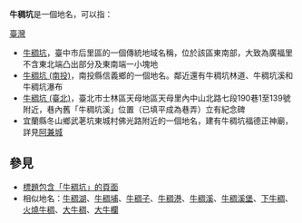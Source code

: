 '''牛稠坑'''是一個地名，可以指：

;[[臺灣|臺灣]]
*[[牛稠坑|牛稠坑]]，臺中市后里區的一個傳統地域名稱，位於該區東南部，大致為廣福里不含東北端凸出部分及東南端一小塊地
*[[牛稠坑_(南投)|牛稠坑 (南投)]]，南投縣信義鄉的一個地名。鄰近還有牛稠坑林道、牛稠坑溪和牛稠坑瀑布
*[[牛稠坑_(臺北)|牛稠坑 (臺北)]]，臺北市士林區天母地區天母里內中山北路七段190巷1至139號附近，巷內舊「牛稠坑溪」位置（已填平成為巷弄）立有紀念碑
*宜蘭縣冬山鄉武荖坑東城村佛光路附近的一個地名，建有牛稠坑福德正神廟，詳見[[阿兼城|阿兼城]]

== 參見 ==
* [[Special:Search/intitle:"牛稠坑"|標題包含「牛稠坑」的頁面]]
* 相似地名：[[牛稠湖|牛稠湖]]、[[牛稠埔|牛稠埔]]、[[牛稠子|牛稠子]]、[[牛稠港|牛稠港]]、[[牛稠溪|牛稠溪]]、[[牛稠溪堡|牛稠溪堡]]、[[下牛稠|下牛稠]]、[[火燒牛稠|火燒牛稠]]、[[大牛稠|大牛稠]]、[[大牛欄|大牛欄]]

{{Disambiguation|Niu|Cat=三字地名消歧義}}